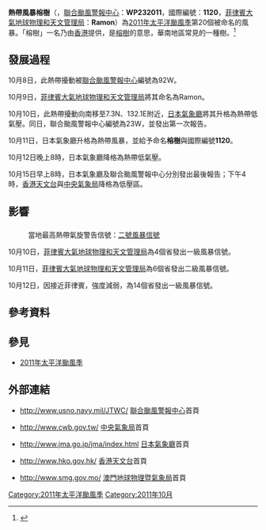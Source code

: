 {{NoteTA
|G1=TyphoonNew
|G2=TyphoonOld
|G3=Weather
|G4=CWBTyphoonOld
|T=zh:熱帶風暴榕樹 (2011年); zh-cn:热带风暴榕树 (2011年); zh-tw:輕度颱風班彥 (2011年); zh-hk:熱帶低氣壓榕樹 (2011年)
|1=zh:熱帶風暴榕樹 (2011年); zh-cn:热带风暴榕树 (2011年); zh-tw:輕度颱風班彥 (2011年); zh-hk:熱帶低氣壓榕樹 (2011年)
|2=zh:Tropical Storm Banyan; zh-cn:Tropical Storm Banyan; zh-tw:Mild Typhoon Banyan; zh-hk:Tropical Depression Banyan
|skin=typhoon
}}
{{颱風基礎資訊新
|颱風名稱               = 熱帶風暴榕樹
|外文名稱               = Tropical Storm Banyan
|外文語言               = 英文
|代表圖像               = 2011 Banyan.jpg
|代表圖像名稱           = 熱帶風暴榕樹
|形成日期               = 2011年10月10日
|消散日期               = 2011年10月15日
|十分鐘平均風速JMA      = 35|JMA=knot
|十分鐘平均風速CWB      = 18|CWB=m/s
|十分鐘平均風速KMA      = 18|KMA=m/s
|十分鐘平均風速HKO      = 55
|十分鐘平均風速PAGASA   = 65
|十分鐘平均風速NCHMF    = 60
|二分鐘平均風速         = 18|NMC=m/s
|一分鐘平均風速         = 30|SSHS=knot
|瞬間最大陣風           = 95<!--JMA-->
|最低氣壓               = 1002<!--JMA-->
|財產損失               = 
|死傷人數               = 
|影響地區               = {{PHI}}
|備註                   = 
|颱風路徑圖             = Banyan 2011 track.png
|風季年份               = 2011
|風季位置               = 太平洋
}}
{{NoteUTC+8}}
'''熱帶風暴榕樹'''（{{lang-en|'''Tropical Storm Banyan'''}}，[[聯合颱風警報中心|聯合颱風警報中心]]：'''WP232011'''，國際編號：'''1120'''，[[菲律賓大氣地球物理和天文管理局|菲律賓大氣地球物理和天文管理局]]：'''Ramon'''）為[[2011年太平洋颱風季|2011年太平洋颱風季]]第20個被命名的風暴。「榕樹」一名乃由[[香港|香港]]提供，是[[榕樹|<nowiki>榕樹</nowiki>]]的意思，華南地區常見的一種樹。<ref>{{cite web|url=http://www.weather.gov.hk/informtc/sound/tc_pronunciation2011_uc.htm|title=熱帶氣旋名稱的意義|author=香港天文台|accessdate=2011-10-10|archive-url=https://web.archive.org/web/20180926223310/http://www.weather.gov.hk/informtc/sound/tc_pronunciation2011_uc.htm|archive-date=2018-09-26|dead-url=yes}}</ref>

==發展過程==
{{phs wikify}}
10月8日，此熱帶擾動被[[聯合颱風警報中心|聯合颱風警報中心]]編號為92W。

10月9日，[[菲律賓大氣地球物理和天文管理局|菲律賓大氣地球物理和天文管理局]]將其命名為Ramon。

10月10日，此熱帶擾動向南移至7.3N、132.1E附近，[[日本氣象廳|日本氣象廳]]將其升格為熱帶低氣壓。同日，聯合颱風警報中心編號為23W，並發出第一次報告。

10月11日，日本氣象廳升格為熱帶風暴，並給予命名'''榕樹'''與國際編號'''1120'''。

10月12日晚上8時，日本氣象廳降格為熱帶低氣壓。

10月15日早上8時，日本氣象廳及聯合颱風警報中心分別發出最後報告；下午4時，[[香港天文台|香港天文台]]與[[中央氣象局|中央氣象局]]降格為低壓區。

==影響==
==={{PHI}}===
: 當地最高熱帶氣旋警告信號：[[熱帶氣旋警告#菲律賓|二號風暴信號]]

10月10日，[[菲律賓大氣地球物理和天文管理局|菲律賓大氣地球物理和天文管理局]]為4個省發出一級風暴信號。

10月11日，[[菲律賓大氣地球物理和天文管理局|菲律賓大氣地球物理和天文管理局]]為6個省發出二級風暴信號。

10月12日，因接近菲律賓，強度減弱，為14個省發出一級風暴信號。

== 參考資料 ==
{{reflist|1}}

== 參見 ==
* [[2011年太平洋颱風季|2011年太平洋颱風季]]

==外部連結==
* {{en}}http://www.usno.navy.mil/JTWC/ {{Wayback|url=http://www.usno.navy.mil/JTWC/ |date=20150809201922 }} [[聯合颱風警報中心|聯合颱風警報中心]]首頁
* {{zh-tw}}http://www.cwb.gov.tw/ {{Wayback|url=http://www.cwb.gov.tw/ |date=20181025071210 }} [[中央氣象局|中央氣象局]]首頁
* {{ja}}http://www.jma.go.jp/jma/index.html {{Wayback|url=http://www.jma.go.jp/jma/index.html |date=20110320125420 }} [[日本氣象廳|日本氣象廳]]首頁
* {{zh-hk}}http://www.hko.gov.hk/ {{Wayback|url=http://www.hko.gov.hk/ |date=20110224003313 }} [[香港天文台|香港天文台]]首頁
* {{zh-hk}}http://www.smg.gov.mo/ {{Wayback|url=http://www.smg.gov.mo/ |date=20140517030343 }} [[澳門地球物理暨氣象局|澳門地球物理暨氣象局]]首頁

{{2011_Pacific_typhoon_season_buttons}}
[[Category:2011年太平洋颱風季|Category:2011年太平洋颱風季]]
[[Category:2011年10月|Category:2011年10月]]